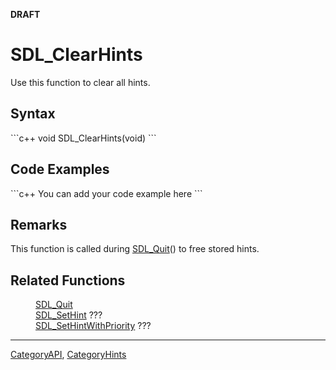 <!-- pragma section-numbers off -->
<!-- pragma camelcase off -->
'''DRAFT'''

= SDL_ClearHints =
Use this function to clear all hints.


== Syntax ==
```c++
void SDL_ClearHints(void)
```

== Code Examples ==
```c++
You can add your code example here
```

== Remarks ==
This function is called during [[SDL_Quit]]() to free stored hints.

== Related Functions ==
:[[SDL_Quit]]
:[[SDL_SetHint]] ???
:[[SDL_SetHintWithPriority]] ???

----
[[CategoryAPI]], [[CategoryHints]]
